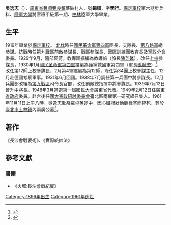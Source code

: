 '''吳逸志'''（{{bd|1896年12月15日| |1961年11月11日}}），[[廣東省|廣東省]][[豐順|豐順]][[豐良鎮|豐良鎮]]莘陂村人，號'''錫祺'''，字'''學行'''。[[保定軍校|保定軍校]]第六期步兵科、[[陸軍大學|陸軍大學]]將官班甲級第一期、[[柏林|柏林]]陸軍大學畢業。

{{Infobox Officeholder
|honorific-prefix=陸軍中將
|honorific-suffix=將軍
|name= 吳逸志
|native_name=
|圖像    =File:吳逸志.jpg
|birth_date = 1896年12月15日
|birth_place= {{QING}}[[廣東省|廣東省]][[豐順縣|豐順縣]][[豐良鎮|豐良鎮]]莘陂村
|death_date = {{death date and age|1961|11|11|1896|12|15}}
|配偶       =羅蕙英
|親屬       =吳少蓬(父)
| 宗教信仰 = 
|death_place= {{ROC}}
|墓地   = [[臺北市|臺北市]][[士林鎮|士林鎮]]內兩廣公墓
|allegiance= {{ROC-1912}}<br> {{ROC}}<br>{{KMT}}
|party = {{KMT}}
|nickname= '''儒將'''
|serviceyears= 1919年–1949年
|rank= [[File:Taiwan-army-OF-8.svg|17px]][[中將|中將]](1939年7月12日授予)
|commands= 
|branch= {{flagicon|Republic of China (1912–1949)|army}} [[國民革命軍|國民革命軍]]
|battles= 
|awards=[[忠勤勳章|忠勤勳章]](1946年7月11日授予)<br>[[抗戰勝利勳章|抗戰勝利勳章]](1946年10月10日授予)
}}

==生平==
1919年畢業於[[保定軍校|保定軍校]]。
[[北伐|北伐]]時任[[國民革命軍第四軍|國民革命軍第四軍]]團長、支隊長、[[第八路軍|第八路軍]]總參謀。[[抗戰|抗戰]]時任[[第九戰區|第九戰區]]前敵參謀長、戰區參謀長、戰區訓練團教育長及黨政分會委員。1929年9月，隨部反蔣，教導團擴編為教導旅（旅長[[陳芝馨|陳芝馨]]），改任[[上校|上校]]參謀長，1930年1月[[國民革命軍第四軍|國民革命軍第四軍]]擴編為護黨救國軍第四軍（軍長[[張發奎|張發奎]]）<ref>{{cite book|title=張發奎口述自傳 中華民國第四任陸軍總司令回憶錄|publisher=亞太政治哲學文化出版有限公司|year=2017|isbn=9789869373937}}</ref>，改任第12師上校參謀長，2月第4軍縮編為第12師，降任第34團上校參謀主任，12月赴德國考察軍事。1931年6月回國。1938年7月調任第一兵團中將參謀長。12月兵團部改組為[[第九戰區|第九戰區]]司令長官部，改任前敵總指揮中將參謀長。1939年7月12日晉升[[中將|中將]]長。1948年3月當選第一屆[[國民大會|國民大會]]廣東省代表。1949年2月12日任[[廣東省政府|廣東省政府]]委員。赴台後任[[國大憲政研討委員會|國大憲政研討委員會]]臺北區兩權第一研究組召集人。1961年11月11日上午八時，吳逸志赴祭[[羅卓英|羅卓英]]途中，因心臟冠狀動脈栓塞而猝死，葬於[[臺北市|臺北市]][[士林鎮|士林鎮]]內兩廣公墓<ref>{{cite web|url=https://m.sohu.com/a/370160147_413490/?pvid=000115_3w_a|language=中文 |title= 薛岳的两位参谋长都是中将，一个死在台湾，一个留下来结局不错|publisher= | date= |accessdate= }}</ref>。

==著作==

《長沙會戰要術》、《實際統帥法》
==參考文獻==
{{Reflist}}
===書籍===
*《火城:長沙會戰紀實》
[[Category:1896年出生|Category:1896年出生]]
[[Category:1961年逝世|Category:1961年逝世]]